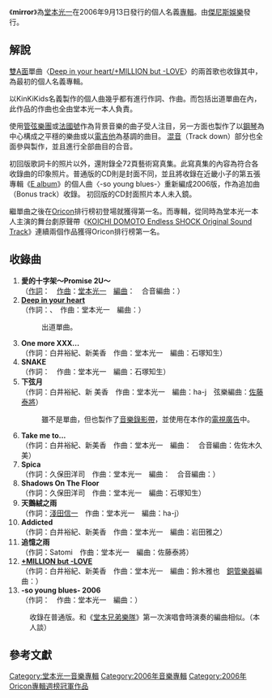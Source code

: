 {{Unreferenced|time=2020-01-08T09:22:26+00:00}}
{{Lowercase}}
{{Otheruses|Mirror}}
{{NoteTA
|G1=Music
}}
{{Infobox album
| name         = {{lang|en|mirror}}
| original_name = 
| type         = studio
| artist       = [[堂本光一|堂本光一]]
| cover        = Mirror by Koichi Domoto.jpg
| caption      = 
| alt          = 
| released     = {{start date|2006|09|16}}
| studio       = 
| genre        = [[J-POP|J-POP]]
| length       = {{unbulleted list|{{duration|m=56|s=58}}{{small|（初回版）}}|{{duration|m=61|s=12}}（{{small|普通版）}}}}
| label        = [[傑尼斯娛樂|傑尼斯娛樂]]
| producer     = [[堂本光一|堂本光一]]
| Chart position = *1位{{small|（[[Oricon|Oricon]]）}}
| Certification  = *[[金唱片|金唱片]]{{small|（[[日本|日本]]）}}
| prev_title   = [[KOICHI_DOMOTO_Endless_SHOCK_Original_Sound_Track|KOICHI DOMOTO Endless SHOCK Original Sound Track]]
| prev_year    = 2006
| next_title   = 
| next_year    = 
}}

《'''mirror'''》為[[堂本光一|堂本光一]]在2006年9月13日發行的個人名義[[專輯|專輯]]。由[[傑尼斯娛樂|傑尼斯娛樂]]發行。

==解說==
[[A面與B面|雙A面]]單曲〈[[Deep_in_your_heart/+MILLION_but_-LOVE|Deep in your heart/+MILLION but -LOVE]]〉的兩首歌也收錄其中，為最初的個人名義專輯。

以KinKiKids名義製作的個人曲幾乎都有進行作詞、作曲。而包括出道單曲在內，此作品的作曲也全由堂本光一本人負責。

使用[[管弦樂團|管弦樂團]]或[[法國號|法國號]]作為背景音樂的曲子受人注目，另一方面也製作了以[[鋼琴|鋼琴]]為中心構成之平穩的樂曲或以[[電吉他|電吉他]]為基調的曲目。
[[混音|混音]]（Track down）部分也全面參與製作，並且進行全部曲目的合音。

初回版歌詞卡的照片以外，還附錄全72頁藝術寫真集。此寫真集的內容為符合各收錄曲的印象照片。普通版的CD則是封面不同，並且將收錄在近畿小子的第五張專輯《[[E_album|E album]]》的個人曲〈-so young blues-〉重新編成2006版，作為追加曲（Bonus track）收錄。
初回版的CD封面照片本人未入鏡。

繼單曲之後在[[Oricon公信榜|Oricon]]排行榜初登場就獲得第一名。而專輯，從同時為堂本光一本人主演的舞台劇原聲帶《[[KOICHI_DOMOTO_Endless_SHOCK_Original_Sound_Track|KOICHI DOMOTO Endless SHOCK Original Sound Track]]》連續兩個作品獲得Oricon排行榜第一名。

==收錄曲==
# '''愛的十字架～Promise 2U～'''<br>（[[作詞|作詞]]：{{lj|Satomi}}　[[作曲|作曲]]：[[堂本光一|堂本光一]]　[[編曲家|編曲]]：{{lj|石塚知生}}　合音編曲：{{lj|佐佐木久美 (音樂家)|佐々木久美 (ミュージシャン)|佐佐木久美}}）
# '''[[Deep_in_your_heart/+MILLION_but_-LOVE|Deep in your heart]]'''<br>（作詞：{{lj|白井裕紀}}、{{lj|新美香}}　作曲：堂本光一　編曲：{{lj|ha-j}}）
#:出道單曲。
# '''One more XXX...'''<br>（作詞：白井裕紀、新美香　作曲：堂本光一　編曲：石塚知生）
# '''SNAKE'''<br>（作詞：{{lj|久保田洋司}}　作曲：堂本光一　編曲：石塚知生）
# '''下弦月'''<br>（作詞：白井裕紀、新 美香　作曲：堂本光一　編曲：ha-j　弦樂編曲：[[佐藤泰將|佐藤泰將]]）
#:雖不是單曲，但也製作了[[音樂錄影帶|音樂錄影帶]]，並使用在本作的[[電視廣告|電視廣告]]中。
# '''Take me to...'''<br>（作詞：白井裕紀、新美香　作曲：堂本光一　編曲：{{lj|船山基紀}}　合音編曲：佐佐木久美）
# '''Spica'''<br>（作詞：久保田洋司　作曲：堂本光一　編曲：{{lj|CHOKKAKU}}　合音編曲：{{lj|岩田雅之}}）
# '''Shadows On The Floor'''<br>（作詞：久保田洋司　作曲：堂本光一　編曲：石塚知生）
# '''天鵝絨之雨'''<br>（作詞：[[淺田信一|淺田信一]]　作曲：堂本光一　編曲：ha-j）
# '''Addicted'''<br>（作詞：白井裕紀、新美香　作曲：堂本光一　編曲：岩田雅之）
# '''追憶之雨'''<br>（作詞：Satomi　作曲：堂本光一　編曲：佐藤泰將）
# '''[[Deep_in_your_heart/+MILLION_but_-LOVE|+MILLION but -LOVE]]'''<br>（作詞：白井裕紀、新美香　作曲：堂本光一　編曲：鈴木雅也　[[銅管樂器|銅管樂器]]編曲：{{lj|山本拓夫}}）
# '''-so young blues- 2006'''<br>（作詞：{{lj|松岡充}}　作曲：堂本光一　編曲：{{lj|吉田建}}）
:收錄在普通版。和《[[堂本兄弟|堂本兄弟樂隊]]》第一次演唱會時演奏的編曲相似。（本人談）

==參考文獻==
{{reflist}}

{{堂本光一}}
{{KinKi Kids}}
{{Oricon专辑周榜冠军 (2006年)|2006年9月25日}}

[[Category:堂本光一音樂專輯|Category:堂本光一音樂專輯]]
[[Category:2006年音樂專輯|Category:2006年音樂專輯]]
[[Category:2006年Oricon專輯週榜冠軍作品|Category:2006年Oricon專輯週榜冠軍作品]]